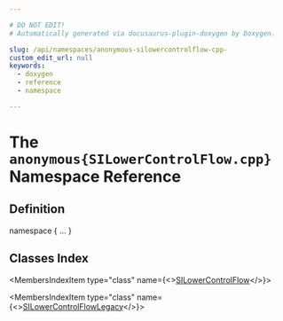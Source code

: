 ```yaml
---

# DO NOT EDIT!
# Automatically generated via docusaurus-plugin-doxygen by Doxygen.

slug: /api/namespaces/anonymous-silowercontrolflow-cpp-
custom_edit_url: null
keywords:
  - doxygen
  - reference
  - namespace

---
```





# The `anonymous{SILowerControlFlow.cpp}` Namespace Reference

<DoxygenPage pluginConfig={pluginConfig}>



## Definition

<CodeBlock>namespace &#123; ... &#125;</CodeBlock>

## Classes Index

<MembersIndex>

<MembersIndexItem
  type="class"
  name={<><a href="/docs/api/classes/anonymous-namespace-silowercontrolflow-cpp-/silowercontrolflow">SILowerControlFlow</a></>}>
</MembersIndexItem>

<MembersIndexItem
  type="class"
  name={<><a href="/docs/api/classes/anonymous-namespace-silowercontrolflow-cpp-/silowercontrolflowlegacy">SILowerControlFlowLegacy</a></>}>
</MembersIndexItem>

</MembersIndex>


</DoxygenPage>
